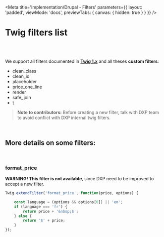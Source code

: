 

<Meta
    title='Implementation/Drupal - Filters'
    parameters={{
        layout: 'padded',
        viewMode: 'docs',
        previewTabs: { canvas: { hidden: true } }
    }}
/>

# Twig filters list

<br/><br/>

We support all filters documented in **[Twig 1.x](https://twig.symfony.com/doc/1.x/)** and all theses **custom filters**:
- clean_class
- clean_id
- placeholder
- price_one_line
- render
- safe_join
- t

> **Note to contributors:** Before creating a new filter, talk with DXP team to avoid conflict with DXP internal twig filters.

<br/>

## More details on some filters:

<br/>

### format_price

**WARNING! This filter is not available**, since DXP need to be improved to accept a new filter.

```jsx
Twig.extendFilter('format_price', function(price, options) {

    const language = (options && options[0]) || 'en';
    if (language === 'fr') {
        return price + '&nbsp;$';
    } else {
        return '$' + price;
    }
});
```